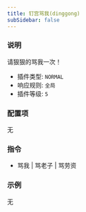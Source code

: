 ```yaml
---
title: 钉宫骂我(dinggong)
subSidebar: false
---
```



### 说明

请狠狠的骂我一次！

- 插件类型: `NORMAL`
- 响应规则: `全局`
- 插件等级: `5`

### 配置项

无

### 指令

- 骂我 | 骂老子 | 骂劳资

### 示例

无

